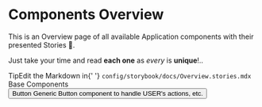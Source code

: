 
<Meta title='Overview' />

<style>
    {`
    .subheading {
        --mediumdark: '#999999';
        font-weight: 900;
        font-size: 13px;
        color: #999;
        letter-spacing: 6px;
        line-height: 24px;
        text-transform: uppercase;
        margin-bottom: 12px;
        margin-top: 40px;
    }

    .link-list {
        display: grid;
        grid-template-columns: 1fr;
        grid-template-rows: 1fr 1fr 1fr;
        row-gap: 10px;
    }

    @media (min-width: 620px) {
        .link-list {
            row-gap: 20px;
            column-gap: 20px;
            grid-template-columns: 1fr 1fr;
        }
    }

    @media all and (-ms-high-contrast: none) {
        .link-list {
            display: -ms-grid;
            -ms-grid-columns: 1fr 1fr;
            -ms-grid-rows: 1fr 1fr;
        }
    }

    .link-item {
        display: flex;
        flex-direction: column;
        align-items: center;
        padding: 15px;
        border: 1px solid #ccc;
        border-radius: 5px;
        transition: background 150ms ease-out, border 150ms ease-out, transform 150ms ease-out;
        color: #333333;
        background-color: transparent;
    }

    .link-item:hover {
        cursor: pointer;
        border-color: #1ea7fd50;
        transform: translate3d(0, -3px, 0);
        box-shadow: rgba(0, 0, 0, 0.08) 0 3px 10px 0;
    }

    .link-item .title {
        display: inline-block;
        font-size: 18px;
        font-weight: 700;
        margin-bottom: 5px;
    }

    .link-item .description {
        font-size: 14px;
    }

    .tip {
        display: inline-block;
        border-radius: 1em;
        font-size: 11px;
        line-height: 12px;
        font-weight: 700;
        background: #e7fdd8;
        color: #66bf3c;
        padding: 4px 12px;
        margin-right: 10px;
        vertical-align: top;
    }

    .tip-wrapper {
        font-size: 13px;
        line-height: 20px;
        margin-top: 40px;
        margin-bottom: 40px;
    }

    .tip-wrapper code {
        font-size: 12px;
        display: inline-block;
    }
  `}
</style>

# Components Overview

This is an Overview page of all available Application components with their presented Stories 📖.

Just take your time and read **each one** as _every_ is **unique**!..

<div className='tip-wrapper'>
    <span className='tip'>Tip</span>Edit the Markdown in{' '}
    <code>config/storybook/docs/Overview.stories.mdx</code>
</div>

<div className='subheading'>Base Components</div>

<div className='link-list'>
    <button className='link-item' onClick={linkTo(STORY_TITLE_BUTTON)}>
            <span className='title'>Button</span>
            <span className='description'>Generic Button component to handle USER's actions, etc.</span>
    </button>
</div>
